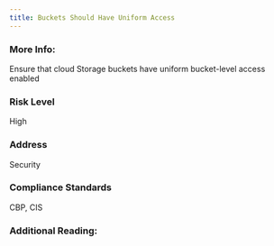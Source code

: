 ```yaml
---
title: Buckets Should Have Uniform Access
---
```


### More Info:

Ensure that cloud Storage buckets have uniform bucket-level access enabled

### Risk Level

High

### Address

Security

### Compliance Standards

CBP, CIS

### Additional Reading:
